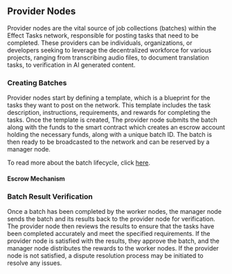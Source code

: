 
## Provider Nodes
Provider nodes are the vital source of job collections (batches) within the Effect Tasks network, responsible for posting tasks that need to be completed. These providers can be individuals, organizations, or developers seeking to leverage the decentralized workforce for various projects, ranging from transcribing audio files, to document translation tasks, to verification in AI generated content.

### Creating Batches
Provider nodes start by defining a template, which is a blueprint for the tasks they want to post on the network. This template includes the task description, instructions, requirements, and rewards for completing the tasks. Once the template is created, The provider node submits the batch along with the funds to the smart contract which creates an escrow account holding the necessary funds, along with a unique batch ID. The batch is then ready to be broadcasted to the network and can be reserved by a manager node.

To read more about the batch lifecycle, click [here](../network-architecture/batch-lifecycle.mdx).



#### Escrow Mechanism

### Batch Result Verification
Once a batch has been completed by the worker nodes, the manager node sends the batch and its results back to the provider node for verification. The provider node then reviews the results to ensure that the tasks have been completed accurately and meet the specified requirements. If the provider node is satisfied with the results, they approve the batch, and the manager node distributes the rewards to the worker nodes. If the provider node is not satisfied, a dispute resolution process may be initiated to resolve any issues.

